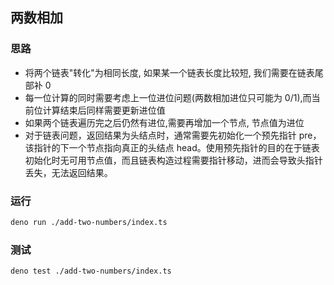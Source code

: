## 两数相加

### 思路

- 将两个链表"转化"为相同长度, 如果某一个链表长度比较短, 我们需要在链表尾部补 0
- 每一位计算的同时需要考虑上一位进位问题(两数相加进位只可能为 0/1),而当前位计算结束后同样需要更新进位值
- 如果两个链表遍历完之后仍然有进位,需要再增加一个节点, 节点值为进位
- 对于链表问题，返回结果为头结点时，通常需要先初始化一个预先指针 pre，该指针的下一个节点指向真正的头结点 head。使用预先指针的目的在于链表初始化时无可用节点值，而且链表构造过程需要指针移动，进而会导致头指针丢失，无法返回结果。

### 运行

```bash
deno run ./add-two-numbers/index.ts
```

### 测试

```bash
deno test ./add-two-numbers/index.ts
```
